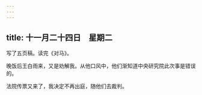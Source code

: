 ```yaml
---
---
---
```

title: 十一月二十四日　星期二
---




写了五页稿。读完《对马》。

晚饭后王白雨来，又是劝解我。从他口风中，他们渐知道中央研究院此次事是错误的。

法院传票又来了，我决定不再出庭，随他们去裁判。
